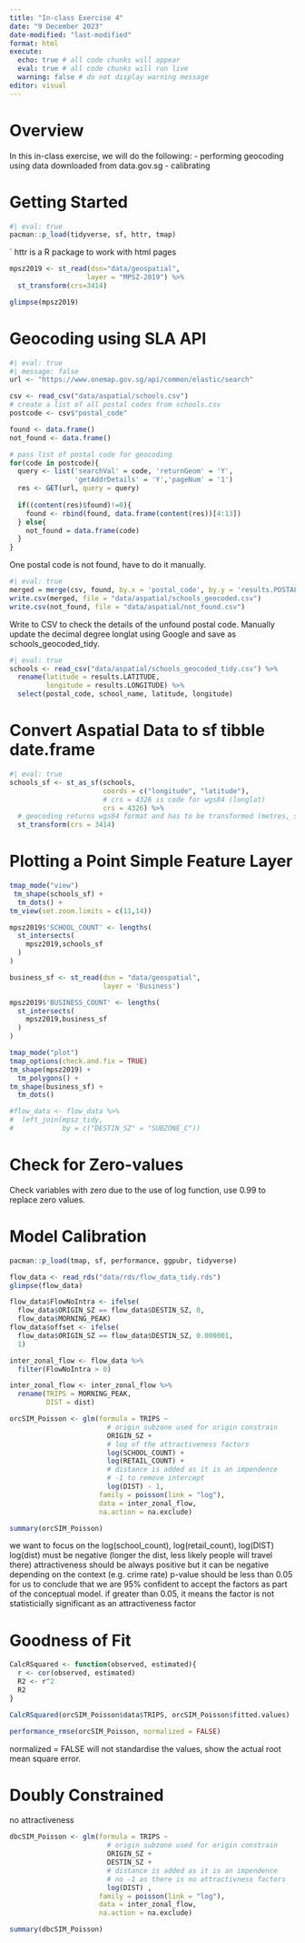 ```yaml
---
title: "In-class Exercise 4"
date: "9 December 2023"
date-modified: "last-modified"
format: html
execute: 
  echo: true # all code chunks will appear
  eval: true # all code chunks will run live
  warning: false # do not display warning message
editor: visual
---
```


# Overview
In this in-class exercise, we will do the following:
- performing geocoding using data downloaded from data.gov.sg
- calibrating 

# Getting Started
```r
#| eval: true
pacman::p_load(tidyverse, sf, httr, tmap)
```

` httr is a R package to work with html pages

```r
mpsz2019 <- st_read(dsn="data/geospatial",
                   layer = "MPSZ-2019") %>%
  st_transform(crs=3414)

glimpse(mpsz2019)
```

# Geocoding using SLA API

```r
#| eval: true
#| message: false
url <- "https://www.onemap.gov.sg/api/common/elastic/search"

csv <- read_csv("data/aspatial/schools.csv")
# create a list of all postal codes from schools.csv
postcode <- csv$"postal_code"

found <- data.frame()
not_found <- data.frame()

# pass list of postal code for geocoding
for(code in postcode){
  query <- list('searchVal' = code, 'returnGeom' = 'Y', 
                'getAddrDetails' = 'Y','pageNum' = '1')
  res <- GET(url, query = query)
  
  if((content(res)$found)!=0){
    found <- rbind(found, data.frame(content(res))[4:13])
  } else{
    not_found = data.frame(code)
  }
}
```

One postal code is not found, have to do it manually.

```r
#| eval: true
merged = merge(csv, found, by.x = 'postal_code', by.y = 'results.POSTAL', all = TRUE)
write.csv(merged, file = "data/aspatial/schools_geocoded.csv")
write.csv(not_found, file = "data/aspatial/not_found.csv")
```

Write to CSV to check the details of the unfound postal code. Manually update the decimal degree longlat using Google and save as schools_geocoded_tidy.   


```r
#| eval: true
schools <- read_csv("data/aspatial/schools_geocoded_tidy.csv") %>%
  rename(latitude = results.LATITUDE,
         longitude = results.LONGITUDE) %>%
  select(postal_code, school_name, latitude, longitude)
```

# Convert Aspatial Data to sf tibble date.frame
```r
#| eval: true
schools_sf <- st_as_sf(schools,
                       coords = c("longitude", "latitude"),
                       # crs = 4326 is code for wgs84 (longlat)
                       crs = 4326) %>%
  # geocoding returns wgs84 format and has to be transformed (metres, singapore)
  st_transform(crs = 3414)
```

# Plotting a Point Simple Feature Layer
```r
tmap_mode("view")
 tm_shape(schools_sf) +
  tm_dots() +
tm_view(set.zoom.limits = c(11,14))

```

```r
mpsz2019$'SCHOOL_COUNT' <- lengths(
  st_intersects(
    mpsz2019,schools_sf
  )
)
```

```r
business_sf <- st_read(dsn = "data/geospatial",
                       layer = 'Business')
```

```r
mpsz2019$'BUSINESS_COUNT' <- lengths(
  st_intersects(
    mpsz2019,business_sf
  )
)
```

```r
tmap_mode("plot")
tmap_options(check.and.fix = TRUE)
tm_shape(mpsz2019) +
  tm_polygons() +
tm_shape(business_sf) +
  tm_dots()
```

```r
#flow_data <- flow_data %>%
#  left_join(mpsz_tidy, 
#            by = c("DESTIN_SZ" = "SUBZONE_C"))
```


# Check for Zero-values
Check variables with zero due to the use of log function, use 0.99 to replace zero values.







# Model Calibration

```r
pacman::p_load(tmap, sf, performance, ggpubr, tidyverse)
```

```r
flow_data <- read_rds("data/rds/flow_data_tidy.rds")
glimpse(flow_data)
```

```r
flow_data$FlowNoIntra <- ifelse(
  flow_data$ORIGIN_SZ == flow_data$DESTIN_SZ, 0,
  flow_data$MORNING_PEAK)
flow_data$offset <- ifelse(
  flow_data$ORIGIN_SZ == flow_data$DESTIN_SZ, 0.000001,
  1)

inter_zonal_flow <- flow_data %>%
  filter(FlowNoIntra > 0)

inter_zonal_flow <- inter_zonal_flow %>%
  rename(TRIPS = MORNING_PEAK,
         DIST = dist)
```

```r
orcSIM_Poisson <- glm(formula = TRIPS ~
                        # origin subzone used for origin constrain
                        ORIGIN_SZ +
                        # log of the attractiveness factors
                        log(SCHOOL_COUNT) +
                        log(RETAIL_COUNT) +
                        # distance is added as it is an impendence
                        # -1 to remove intercept 
                        log(DIST) - 1,
                      family = poisson(link = "log"),
                      data = inter_zonal_flow,
                      na.action = na.exclude)

summary(orcSIM_Poisson)
```
we want to focus on the log(school_count), log(retail_count), log(DIST)
log(dist) must be negative (longer the dist, less likely people will travel there)
attractiveness should be always positive but it can be negative depending on the context (e.g. crime rate)
p-value should be less than 0.05 for us to conclude that we are 95% confident to accept the factors as part of the conceptual model. if greater than 0.05, it means the factor is not statisticially significant as an attractiveness factor


# Goodness of Fit
```r
CalcRSquared <- function(observed, estimated){
  r <- cor(observed, estimated)
  R2 <- r^2
  R2
}
```


```r
CalcRSquared(orcSIM_Poisson$data$TRIPS, orcSIM_Poisson$fitted.values)
```

```r
performance_rmse(orcSIM_Poisson, normalized = FALSE)
```
normalized = FALSE will not standardise the values, show the actual root mean square error.

# Doubly Constrained
no attractiveness

```r
dbcSIM_Poisson <- glm(formula = TRIPS ~
                        # origin subzone used for origin constrain
                        ORIGIN_SZ +
                        DESTIN_SZ +
                        # distance is added as it is an impendence
                        # no -1 as there is no attractivness factors 
                        log(DIST) ,
                      family = poisson(link = "log"),
                      data = inter_zonal_flow,
                      na.action = na.exclude)

summary(dbcSIM_Poisson)
```








